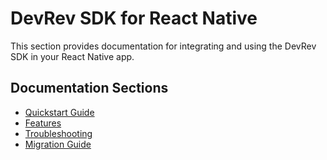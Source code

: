 # DevRev SDK for React Native

This section provides documentation for integrating and using the DevRev SDK in your React Native app.

## Documentation Sections

- [Quickstart Guide](./react-native/quickstart)
- [Features](./react-native/features)
- [Troubleshooting](./react-native/troubleshooting)
- [Migration Guide](./react-native/migration-guide)
